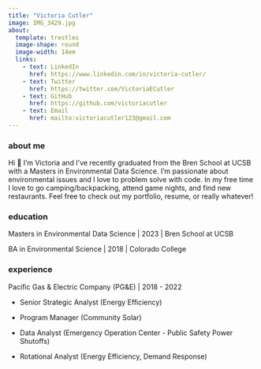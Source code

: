 ```yaml
---
title: "Victoria Cutler"
image: IMG_3429.jpg
about: 
  template: trestles
  image-shape: round
  image-width: 14em
  links:
    - text: LinkedIn
      href: https://www.linkedin.com/in/victoria-cutler/
    - text: Twitter
      href: https://twitter.com/VictoriaECutler
    - text: GitHub
      href: https://github.com/victoriacutler
    - text: Email
      href: mailto:victoriacutler123@gmail.com
---
```


### about me

Hi 👋 I'm Victoria and I've recently graduated from the Bren School at UCSB with a Masters in Environmental Data Science. I'm passionate about environmental issues and I love to problem solve with code. In my free time I love to go camping/backpacking, attend game nights, and find new restaurants. Feel free to check out my portfolio, resume, or really whatever!

### education

Masters in Environmental Data Science \| 2023 \| Bren School at UCSB

BA in Environmental Science \| 2018 \| Colorado College

### experience

Pacific Gas & Electric Company (PG&E) \| 2018 - 2022

-   Senior Strategic Analyst (Energy Efficiency)

-   Program Manager (Community Solar)

-   Data Analyst (Emergency Operation Center - Public Safety Power Shutoffs)

-   Rotational Analyst (Energy Efficiency, Demand Response)
